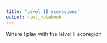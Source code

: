 ```yaml
---
title: "Level II ecoregions"
output: html_notebook
---
```


Where I play with the lelvel II ecoregion 
